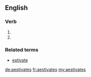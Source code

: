 ==English==

===Verb===
{{head|en|verb form}}

# {{en-third-person singular of|aestivate}}
# {{alternative spelling of|estivates}}

===Related terms===
* [[estivate]]

[[de:aestivates]]
[[fr:aestivates]]
[[my:aestivates]]